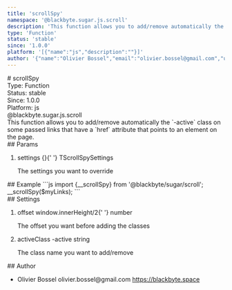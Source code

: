 ```yaml
---
title: 'scrollSpy'
namespace: '@blackbyte.sugar.js.scroll'
description: 'This function allows you to add/remove automatically the `-active` class on some passed links that have a `href` attribute that points to an element on the page.'
type: 'Function'
status: 'stable'
since: '1.0.0'
platform: '[{"name":"js","description":""}]'
author: '{"name":"Olivier Bossel","email":"olivier.bossel@gmail.com","url":"https://blackbyte.space"}'
---
```


<div class="docmap-mdx">
  # scrollSpy
  <div class="_metas">
    <div class="_type">
      <span class="_type-label">Type:</span>
      <span class="_type-value">Function</span>
    </div>
    <div class="_status">
      <span class="_status-label">Status:</span>
      <span class="_status-value -stable">stable</span>
    </div>
    <div class="_since">
      <span class="_since-label">Since:</span>
      <span class="_since-value">1.0.0</span>
    </div>
    <div class="_platform">
      <span class="_platform-label">Platform:</span>
      <span class="_platform-value -js">js</span>
    </div>
  </div>
  <div class="_namespace">@blackbyte.sugar.js.scroll</div>
  <div class="_description typo-lead typo-format">
    This function allows you to add/remove automatically the `-active` class on
    some passed links that have a `href` attribute that points to an element on
    the page.
  </div>
  <div class="_params">
    ## Params
    <ol class="_list">
      <li class="_item">
        <span class="_name">settings</span>
        <span class="_default">&lcub;&rcub;</span>{' '}
        <span class="_type">TScrollSpySettings</span>
        <p class="_description">The settings you want to override</p>
      </li>
    </ol>
  </div>
  <div class="_examples">
    ## Example ```js import {__scrollSpy} from '@blackbyte/sugar/scroll';
    __scrollSpy($myLinks); ```
  </div>
  <div class="_settings">
    ## Settings
    <ol class="_list">
      <li class="_item">
        <span class="_name">offset</span>
        <span class="_default">window&period;innerHeight&sol;2</span>{' '}
        <span class="_type">number</span>
        <p class="_description">
          The offset you want before adding the classes
        </p>
      </li>
      <li class="_item">
        <span class="_name">activeClass</span>
        <span class="_default">-active</span> <span class="_type">string</span>
        <p class="_description">The class name you want to add/remove</p>
      </li>
    </ol>
  </div>
  <div class="_author">
    ## Author
    <ul class="_list">
      <li class="_item">
        <span class="_name">Olivier Bossel</span>
        <span class="_email">olivier.bossel@gmail.com</span>
        <a href="https://blackbyte.space" target="_blank" class="_url">
          https://blackbyte.space
        </a>
      </li>
    </ul>
  </div>
</div>
